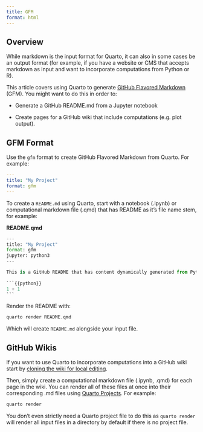 ```yaml
---
title: GFM
format: html 
---
```


## Overview

While markdown is the input format for Quarto, it can also in some cases be an output format (for example, if you have a website or CMS that accepts markdown as input and want to incorporate computations from Python or R).

This article covers using Quarto to generate [GitHub Flavored Markdown](https://github.github.com/gfm/) (GFM). You might want to do this in order to:

-   Generate a GitHub README.md from a Jupyter notebook

-   Create pages for a GitHub wiki that include computations (e.g. plot output).

## GFM Format

Use the `gfm` format to create GitHub Flavored Markdown from Quarto. For example:

``` yaml
---
title: "My Project"
format: gfm
---
```

To create a `README.md` using Quarto, start with a notebook (.ipynb) or computational markdown file (.qmd) that has README as it's file name stem, for example:

**README.qmd**

```` python
---
title: "My Project"
format: gfm
jupyter: python3
---

This is a GitHub README that has content dynamically generated from Python:
  
```{{python}}
1 + 1
```
````

Render the README with:

``` bash
quarto render README.qmd
```

Which will create `README.md` alongside your input file.

## GitHub Wikis

If you want to use Quarto to incorporate computations into a GitHub wiki start by [cloning the wiki for local editing](https://docs.github.com/en/communities/documenting-your-project-with-wikis/adding-or-editing-wiki-pages#adding-or-editing-wiki-pages-locally).

Then, simply create a computational markdown file (.ipynb, .qmd) for each page in the wiki. You can render all of these files at once into their corresponding .md files using [Quarto Projects](../getting-started/quarto-projects.md). For example:

``` bash
quarto render
```

You don't even strictly need a Quarto project file to do this as `quarto render` will render all input files in a directory by default if there is no project file.
